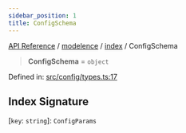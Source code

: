 ```yaml
---
sidebar_position: 1
title: ConfigSchema
---
```


[API Reference](/api-reference/modelence/index/type-aliases/../../../index) / [modelence](/api-reference/modelence/index/type-aliases/../../index) / [index](/api-reference/modelence/index/type-aliases/../index) / ConfigSchema

> **ConfigSchema** = `object`

Defined in: [src/config/types.ts:17](https://github.com/modelence/modelence/blob/bd5ee85481a0319d645bc13d4023e1b5fe4c9b19/packages/modelence/src/config/types.ts#L17)

## Index Signature

\[`key`: `string`\]: `ConfigParams`
